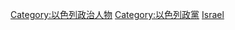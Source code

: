 [[Category:以色列政治人物|Category:以色列政治人物]]
[[Category:以色列政黨|Category:以色列政黨]]
[[Category:亚洲各国各政党人物|Israel]]